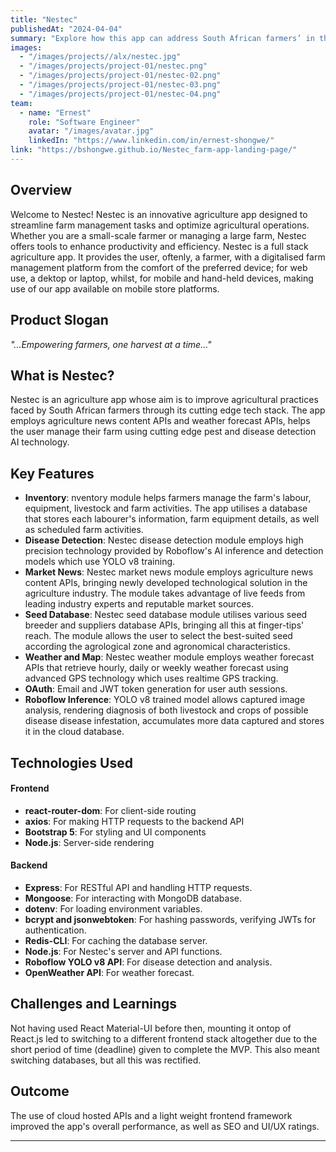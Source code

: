 ```yaml
---
title: "Nestec"
publishedAt: "2024-04-04"
summary: "Explore how this app can address South African farmers’ in the Vaal and Jo’burg Market, extending nationwide using Ai and APIs."
images:
  - "/images/projects//alx/nestec.jpg"
  - "/images/projects/project-01/nestec.png"
  - "/images/projects/project-01/nestec-02.png"
  - "/images/projects/project-01/nestec-03.png"
  - "/images/projects/project-01/nestec-04.png"
team:
  - name: "Ernest"
    role: "Software Engineer"
    avatar: "/images/avatar.jpg"
    linkedIn: "https://www.linkedin.com/in/ernest-shongwe/"
link: "https://bshongwe.github.io/Nestec_farm-app-landing-page/"
---
```


## Overview

Welcome to Nestec! Nestec is an innovative agriculture app designed to
streamline farm management tasks and optimize agricultural operations. Whether
you are a small-scale farmer or managing a large farm, Nestec offers tools to
enhance productivity and efficiency. Nestec is a full stack agriculture app. It
provides the user, oftenly, a farmer, with a digitalised farm management
platform from the comfort of the preferred device; for web use, a dektop or
laptop, whilst, for mobile and hand-held devices, making use of our app
available on mobile store platforms.

## Product Slogan

<i> "...Empowering farmers, one harvest at a time..." </i>

## What is Nestec?

Nestec is an agriculture app whose aim is to improve agricultural practices
faced by South African farmers through its cutting edge tech stack. The app
employs agriculture news content APIs and weather forecast APIs, helps the user
manage their farm using cutting edge pest and disease detection AI technology.

## Key Features

- **Inventory**: nventory module helps farmers manage the farm's labour, equipment, livestock and farm activities. The app utilises a database that stores each labourer's information, farm equipment details, as well as scheduled farm activities.
- **Disease Detection**: Nestec disease detection module employs high precision technology provided by Roboflow's AI inference and detection models which use YOLO v8 training.
- **Market News**: Nestec market news module employs agriculture news content APIs, bringing newly developed technological solution in the agriculture industry. The module takes advantage of live feeds from leading industry experts and reputable market sources.
- **Seed Database**: Nestec seed database module utilises various seed breeder and suppliers database APIs, bringing all this at finger-tips' reach. The module allows the user to select the best-suited seed according the agrological zone and agronomical characteristics.
- **Weather and Map**: Nestec weather module employs weather forecast APIs that retrieve hourly, daily or weekly weather forecast using advanced GPS technology which uses realtime GPS tracking.
- **OAuth**: Email and JWT token generation for user auth sessions.
- **Roboflow Inference**: YOLO v8 trained model allows captured image analysis, rendering diagnosis of both livestock and crops of possible disease disease infestation, accumulates more data captured and stores it in the cloud database.

## Technologies Used
#### Frontend

- **react-router-dom**: For client-side routing
- **axios**: For making HTTP requests to the backend API
- **Bootstrap 5**: For styling and UI components
- **Node.js**: Server-side rendering

#### Backend

- **Express**: For RESTful API and handling HTTP requests.
- **Mongoose**: For interacting with MongoDB database.
- **dotenv**: For loading environment variables.
- **bcrypt and jsonwebtoken**: For hashing passwords, verifying JWTs for authentication.
- **Redis-CLI**: For caching the database server.
- **Node.js**: For Nestec's server and API functions.
- **Roboflow YOLO v8 API**: For disease detection and analysis.
- **OpenWeather API**: For weather forecast.

## Challenges and Learnings

Not having used React Material-UI before then, mounting it ontop of React.js
led to switching to a different frontend stack altogether due to the short
period of time (deadline) given to complete the MVP. This also meant switching
databases, but all this was rectified.

## Outcome

The use of cloud hosted APIs and a light weight frontend framework improved the
app's overall performance, as well as SEO and UI/UX ratings.

---
